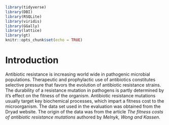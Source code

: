 ```r
library(tidyverse)
library(DBI)
library(RSQLite)
library(viridis)
library(GGally)
library(lattice)
library(gt)
knitr::opts_chunk$set(echo = TRUE)


```


# Introduction

Antibiotic resistance is increasing world wide in pathogenic microbial populations. Therapeutic and prophylactic use of antibiotics constitutes selective pressure that favors the evolution of antibiotic resistance strains. The durability of a resistance mutation in pathogens is partly determined by it's effect on the fitness of the organism.  Antibiotic resistance mutations usually target key biochemical processes, which impart a fitness cost to the microorganism. The data set used in the evaluation was obtained from the Dryad website. The origin of the data was from the article *The fitness costs of antibiotic resistance mutations* authored by *Melnyk, Wong and Kassen*. 

